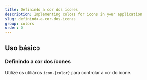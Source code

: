 ```yaml
---
title: Definindo a cor dos ícones
description: Implementing colors for icons in your application
slug: definindo-a-cor-dos-icones
group: colors
order: 5
---
```


## Uso básico

### Definindo a cor dos ícones

Utilize os utiliários `icon-{color}` para controlar a cor do ícone.
